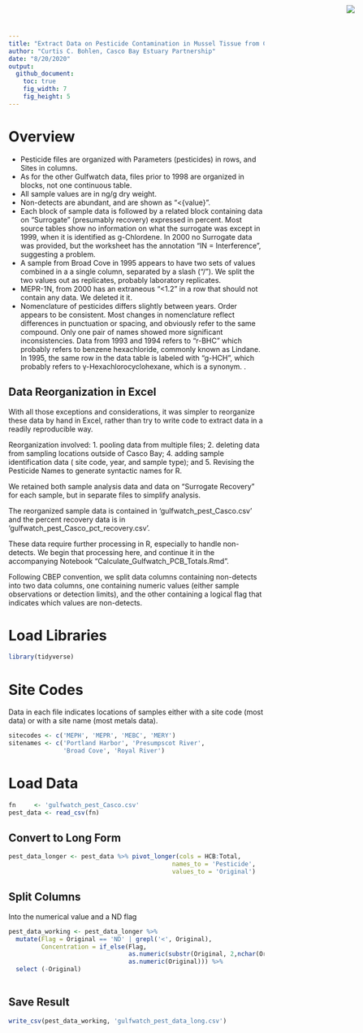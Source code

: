 ```yaml
---
title: "Extract Data on Pesticide Contamination in Mussel Tissue from Casco Bay Sites From Gulfwatch Data"
author: "Curtis C. Bohlen, Casco Bay Estuary Partnership"
date: "8/20/2020"
output:
  github_document:
    toc: true
    fig_width: 7
    fig_height: 5
---
```


<img
  src="https://www.cascobayestuary.org/wp-content/uploads/2014/04/logo_sm.jpg"
  style="position:absolute;top:10px;right:50px;" />


# Overview
*  Pesticide files are organized with Parameters (pesticides) in rows, and Sites in columns. 
*  As for the other Gulfwatch data, files prior to 1998 are organized in blocks,
not one continuous table. 
*  All sample values are in ng/g dry weight.  
*  Non-detects are abundant, and  are shown as "<{value}".  
*  Each block of sample data is followed by a related block containing data on
"Surrogate" (presumably recovery) expressed in percent.  Most source tables 
show no information on what the surrogate was except in 1999, when it is
identified as g-Chlordene.  In 2000 no Surrogate data was provided, but the 
worksheet has the annotation "IN = Interference", suggesting a problem.
*  A sample from Broad Cove in 1995 appears to have two sets of values combined
in a a single column, separated by a slash ("/").  We split the two values out
as replicates, probably laboratory replicates.  
* MEPR-1N, from 2000 has an extraneous "<1.2" in a row that should not contain
any data.  We deleted it it.
* Nomenclature of pesticides differs slightly between years.  Order appears
to be consistent.  Most changes in nomenclature reflect differences in
punctuation or spacing, and obviously refer to the same compound. Only one pair
of names showed more significant inconsistencies. Data from 1993 and 1994 refers
to "r-BHC" which probably refers to benzene hexachloride, commonly known as
Lindane. In 1995, the same row in the data table is labeled with "g-HCH", which
probably refers to γ-Hexachlorocyclohexane, which is a synonym.
.

## Data Reorganization in Excel
With all those exceptions and considerations, it was simpler to reorganize
these data by hand in Excel, rather than try to write code to extract data
in a readily reproducible way.

Reorganization involved:
1. pooling data from multiple files;
2. deleting data from sampling locations outside of Casco Bay;
4. adding sample identification data ( site code, year, and sample type); and
5. Revising the Pesticide Names to generate syntactic names for R.

We retained both sample analysis data and data on "Surrogate Recovery" for each
sample, but in separate files to simplify analysis.

The reorganized sample data is contained in 'gulfwatch_pest_Casco.csv' and the
percent recovery data is in 'gulfwatch_pest_Casco_pct_recovery.csv'.

These data require further processing in R, especially to handle non-detects. 
We begin that processing here, and continue it in the accompanying Notebook
"Calculate_Gulfwatch_PCB_Totals.Rmd".

Following CBEP convention, we split data columns containing non-detects into two
data columns, one containing numeric values (either sample observations or
detection limits), and the other containing a logical flag that indicates
which values are non-detects.

# Load Libraries
```r
library(tidyverse)

```


# Site Codes
Data in each file indicates locations of samples either with a site code (most data) or with a site name (most metals data).
```r
sitecodes <- c('MEPH', 'MEPR', 'MEBC', 'MERY')
sitenames <- c('Portland Harbor', 'Presumpscot River',
               'Broad Cove', 'Royal River')
```

# Load Data
```r
fn     <- 'gulfwatch_pest_Casco.csv'
pest_data <- read_csv(fn)
```

## Convert to Long Form
```r
pest_data_longer <- pest_data %>% pivot_longer(cols = HCB:Total,
                                             names_to = 'Pesticide',
                                             values_to = 'Original')
```

## Split  Columns 
Into the numerical value and a ND flag
```r
pest_data_working <- pest_data_longer %>%
  mutate(Flag = Original == 'ND' | grepl('<', Original),
         Concentration = if_else(Flag,
                                 as.numeric(substr(Original, 2,nchar(Original))),
                                 as.numeric(Original))) %>%
  select (-Original)
  
```

## Save Result
```r
write_csv(pest_data_working, 'gulfwatch_pest_data_long.csv')
```